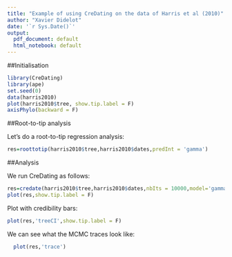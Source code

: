 ```yaml
---
title: "Example of using CreDating on the data of Harris et al (2010)"
author: "Xavier Didelot"
date: '`r Sys.Date()`'
output:
  pdf_document: default
  html_notebook: default
---
```


##Initialisation

```r
library(CreDating)
library(ape)
set.seed(0)
data(harris2010)
plot(harris2010$tree, show.tip.label = F)
axisPhylo(backward = F)
```

##Root-to-tip analysis

Let's do a root-to-tip regression analysis:

```r
res=roottotip(harris2010$tree,harris2010$dates,predInt = 'gamma')
```

##Analysis

We run CreDating as follows:

```r
res=credate(harris2010$tree,harris2010$dates,nbIts = 10000,model='gamma')
plot(res,show.tip.label = F)
```

Plot with credibility bars:
```r
plot(res,'treeCI',show.tip.label = F)
```


We can see what the MCMC traces look like:

```r
  plot(res,'trace')
```
